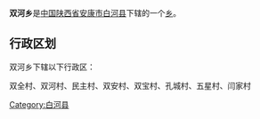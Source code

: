 {{中国乡级行政区
|行政区全称 = 双河乡
|景观照片文件名 = 
|景观照片描述 = 
|汉语拼音 =
|其他语言 = 
|其他语言名称 = 
|位置图文件名 = 
|位置图描述 = 
|自定义图片=
|上级行政区 = [[陕西省|陕西省]][[安康市|安康市]][[白河县|白河县]]
|行政区类别 = [[乡级行政区|乡]]
|行政区划代码 = 
|行政区划 = 
|村委会 = 
|居委会 = 
|建置时间 = 
|领导职位 = 
|领导名称 = 
|政府驻地 = 
|毗邻 = 
|地理坐标 = 
|总面积 = 
|总人口 = 
|户籍人口 = 
|户籍人口年份 = 
|常住人口 = 
|常住人口年份 = 
|人口密度 = 
|GDP = 
|邮政编码 = 
|电话区号 = 
|官方网站 = 
|网站名称 = 
}}
'''双河乡'''是[[中华人民共和国|中国]][[陕西省|陕西省]][[安康市|安康市]][[白河县|白河县]]下辖的一个[[乡级行政区|乡]]。

== 行政区划 ==
双河乡下辖以下行政区：

双全村、双河村、民主村、双安村、双宝村、孔城村、五星村、闫家村

{{陕西小作品}}
{{白河县行政区划}}

[[Category:白河县|Category:白河县]]